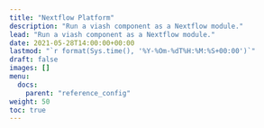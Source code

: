 ```yaml
---
title: "Nextflow Platform"
description: "Run a viash component as a Nextflow module."
lead: "Run a viash component as a Nextflow module."
date: 2021-05-28T14:00:00+00:00
lastmod: "`r format(Sys.time(), '%Y-%Om-%dT%H:%M:%S+00:00')`"
draft: false
images: []
menu:
  docs:
    parent: "reference_config"
weight: 50
toc: true
---
```



